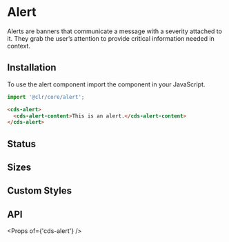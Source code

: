 
<Meta title="Components/Alert/Getting Started" />

# Alert

Alerts are banners that communicate a message with a severity attached to it.
They grab the user’s attention to provide critical information needed in context.

## Installation

To use the alert component import the component in your JavaScript.

```typescript
import '@clr/core/alert';
```

```html
<cds-alert>
  <cds-alert-content>This is an alert.</cds-alert-content>
</cds-alert>
```

## Status

<Preview>
  <Story id="components-alert-stories--status" />
</Preview>

## Sizes

<Preview>
  <Story id="components-alert-stories--sizes" />
</Preview>

## Custom Styles

<Preview>
  <Story id="components-alert-stories--custom-styles" />
</Preview>

## API

<Props of={'cds-alert'} />
